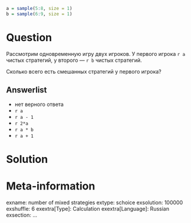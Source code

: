 ```r
a = sample(5:8, size = 1)
b = sample(6:9, size = 1)
```

Question
========
Рассмотрим одновременную игру двух игроков. 
У первого игрока `r a` чистых стратегий, у второго — `r b` чистых стратегий. 

Сколько всего есть смешанных стратегий у первого игрока?

Answerlist
----------
*  нет верного ответа
*  `r a`
*  `r a - 1`
*  `r 2*a`
*  `r a * b`
*  `r a + 1`


Solution
========


Meta-information
================
exname: number of mixed strategies
extype: schoice
exsolution: 100000
exshuffle: 6
exextra[Type]: Calculation
exextra[Language]: Russian
exsection: ...
